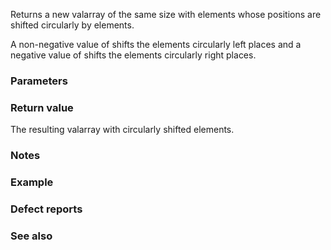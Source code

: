 {{cpp/numeric/valarray/title|cshift}}
{{cpp/numeric/valarray/navbar}}
{{ddcl|
valarray&lt;T&gt; cshift( int count ) const;
}}

Returns a new valarray of the same size with elements whose positions are shifted circularly by {{c|count}} elements.

A non-negative value of {{c|count}} shifts the elements circularly left {{c|count}} places and a negative value of {{c|count}} shifts the elements circularly right {{c|-count}} places.

===Parameters===
{{par begin}}
{{par|count|number of positions to shift the elements by}}
{{par end}}

===Return value===
The resulting valarray with circularly shifted elements.

===Notes===
{{cpp/numeric/valarray/notes ret}}

===Example===
{{example
|
|code=
#include &lt;iostream&gt;
#include &lt;valarray&gt;

int main()
{
    std::valarray&lt;int&gt; v{1, 2, 3, 4, 5, 6, 7, 8};
    
    for (auto const&amp; val : v)
        std::cout &lt;&lt; val &lt;&lt; ' ';
    std::cout &lt;&lt; '\n';
    
    std::valarray&lt;int&gt; v2 = v.cshift(2);
    
    for (auto const&amp; val : v2)
        std::cout &lt;&lt; val &lt;&lt; ' ';
    std::cout &lt;&lt; '\n';
}
|output=
1 2 3 4 5 6 7 8 
3 4 5 6 7 8 1 2
}}

===Defect reports===
{{dr list begin}}
{{dr list item|wg=lwg|dr=618|std=C++98|before=the expression of the shifted elements&lt;br&gt;contains zero-division if {{rlpf|size}} is {{c|0}}|after=describes the new positions&lt;br&gt;without using expressions}}
{{dr list end}}

===See also===
{{dsc begin}}
{{dsc inc|cpp/numeric/valarray/dsc shift}}
{{dsc end}}

{{langlinks|de|es|fr|it|ja|pt|ru|zh}}